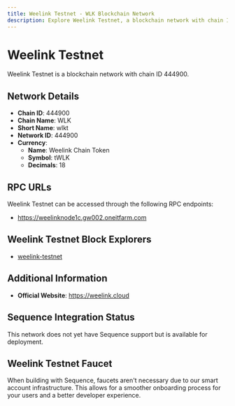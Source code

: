 ```yaml
--- 
title: Weelink Testnet - WLK Blockchain Network
description: Explore Weelink Testnet, a blockchain network with chain ID 444900. Learn about its native currency, Weelink Chain Token, and how to interact with the network.
---
```


# Weelink Testnet

Weelink Testnet is a blockchain network with chain ID 444900.

## Network Details

- **Chain ID**: 444900
- **Chain Name**: WLK
- **Short Name**: wlkt
- **Network ID**: 444900
- **Currency**: 
  - **Name**: Weelink Chain Token
  - **Symbol**: tWLK
  - **Decimals**: 18

## RPC URLs

Weelink Testnet can be accessed through the following RPC endpoints:

- https://weelinknode1c.gw002.oneitfarm.com

## Weelink Testnet Block Explorers

- [weelink-testnet](https://weelink.cloud/#/blockView/overview)

## Additional Information

- **Official Website**: https://weelink.cloud

## Sequence Integration Status

This network does not yet have Sequence support but is available for deployment.

## Weelink Testnet Faucet

When building with Sequence, faucets aren't necessary due to our smart account infrastructure. This allows for a smoother onboarding process for your users and a better developer experience.
